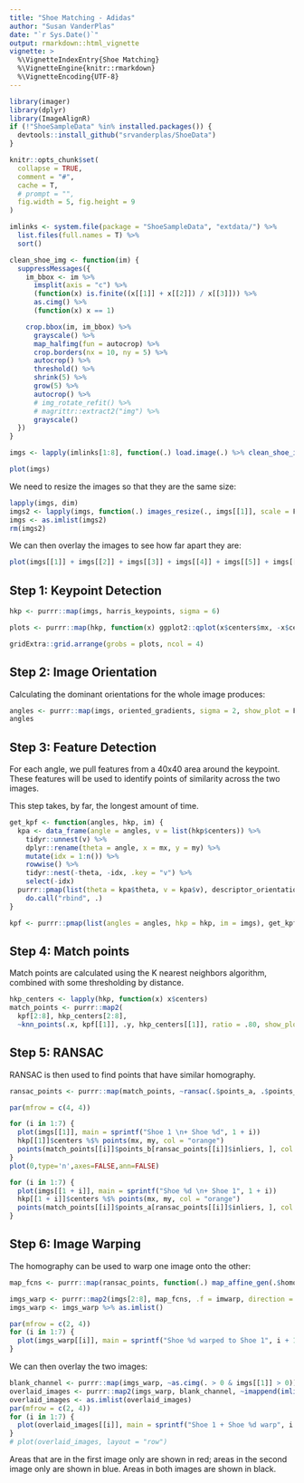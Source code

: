 ```yaml
---
title: "Shoe Matching - Adidas"
author: "Susan VanderPlas"
date: "`r Sys.Date()`"
output: rmarkdown::html_vignette
vignette: >
  %\VignetteIndexEntry{Shoe Matching}
  %\VignetteEngine{knitr::rmarkdown}
  %\VignetteEncoding{UTF-8}
---
```


```r
library(imager)
library(dplyr)
library(ImageAlignR)
if (!"ShoeSampleData" %in% installed.packages()) {
  devtools::install_github("srvanderplas/ShoeData")
}

knitr::opts_chunk$set(
  collapse = TRUE,
  comment = "#",
  cache = T,
  # prompt = "",
  fig.width = 5, fig.height = 9
)
```

```r
imlinks <- system.file(package = "ShoeSampleData", "extdata/") %>%
  list.files(full.names = T) %>%
  sort()

clean_shoe_img <- function(im) {
  suppressMessages({
    im_bbox <- im %>%
      imsplit(axis = "c") %>%
      (function(x) is.finite((x[[1]] + x[[2]]) / x[[3]])) %>%
      as.cimg() %>%
      (function(x) x == 1)

    crop.bbox(im, im_bbox) %>%
      grayscale() %>%
      map_halfimg(fun = autocrop) %>%
      crop.borders(nx = 10, ny = 5) %>%
      autocrop() %>%
      threshold() %>%
      shrink(5) %>%
      grow(5) %>%
      autocrop() %>%
      # img_rotate_refit() %>%
      # magrittr::extract2("img") %>%
      grayscale()
  })
}

imgs <- lapply(imlinks[1:8], function(.) load.image(.) %>% clean_shoe_img()) %>% as.imlist()
```

```r
plot(imgs)
```

We need to resize the images so that they are the same size:
```r
lapply(imgs, dim)
imgs2 <- lapply(imgs, function(.) images_resize(., imgs[[1]], scale = F)[[1]])
imgs <- as.imlist(imgs2)
rm(imgs2)
```

We can then overlay the images to see how far apart they are:
```r
plot(imgs[[1]] + imgs[[2]] + imgs[[3]] + imgs[[4]] + imgs[[5]] + imgs[[6]] + imgs[[7]] + imgs[[8]])
```

## Step 1: Keypoint Detection


```r
hkp <- purrr::map(imgs, harris_keypoints, sigma = 6)

plots <- purrr::map(hkp, function(x) ggplot2::qplot(x$centers$mx, -x$centers$my, colour = I("red")))

gridExtra::grid.arrange(grobs = plots, ncol = 4)
```

## Step 2: Image Orientation

Calculating the dominant orientations for the whole image produces:
```r
angles <- purrr::map(imgs, oriented_gradients, sigma = 2, show_plot = F)
angles
```

## Step 3: Feature Detection

For each angle, we pull features from a 40x40 area around the keypoint. These features will be used to identify points of similarity across the two images.

This step takes, by far, the longest amount of time.
```r
get_kpf <- function(angles, hkp, im) {
  kpa <- data_frame(angle = angles, v = list(hkp$centers)) %>%
    tidyr::unnest(v) %>%
    dplyr::rename(theta = angle, x = mx, y = my) %>%
    mutate(idx = 1:n()) %>%
    rowwise() %>%
    tidyr::nest(-theta, -idx, .key = "v") %>%
    select(-idx)
  purrr::pmap(list(theta = kpa$theta, v = kpa$v), descriptor_orientation, im = grayscale(im)) %>%
    do.call("rbind", .)
}

kpf <- purrr::pmap(list(angles = angles, hkp = hkp, im = imgs), get_kpf)
```

## Step 4: Match points

Match points are calculated using the K nearest neighbors algorithm, combined with some thresholding by distance.
```r
hkp_centers <- lapply(hkp, function(x) x$centers)
match_points <- purrr::map2(
  kpf[2:8], hkp_centers[2:8],  
  ~knn_points(.x, kpf[[1]], .y, hkp_centers[[1]], ratio = .80, show_plot = T))
```

## Step 5: RANSAC

RANSAC is then used to find points that have similar homography. 

```r
ransac_points <- purrr::map(match_points, ~ransac(.$points_a, .$points_b, N = 5000))
```

```r
par(mfrow = c(4, 4))

for (i in 1:7) {
  plot(imgs[[1]], main = sprintf("Shoe 1 \n+ Shoe %d", 1 + i))
  hkp[[1]]$centers %$% points(mx, my, col = "orange")
  points(match_points[[i]]$points_b[ransac_points[[i]]$inliers, ], col = "purple", pch = 16)
}
plot(0,type='n',axes=FALSE,ann=FALSE)

for (i in 1:7) {
  plot(imgs[[1 + i]], main = sprintf("Shoe %d \n+ Shoe 1", 1 + i))
  hkp[[1 + i]]$centers %$% points(mx, my, col = "orange")
  points(match_points[[i]]$points_a[ransac_points[[i]]$inliers, ], col = "purple", pch = 16)
}


```


## Step 6: Image Warping

The homography can be used to warp one image onto the other:
```r
map_fcns <- purrr::map(ransac_points, function(.) map_affine_gen(.$homography))

imgs_warp <- purrr::map2(imgs[2:8], map_fcns, .f = imwarp, direction = "backward", boundary = "neumann")
imgs_warp <- imgs_warp %>% as.imlist()

par(mfrow = c(2, 4))
for (i in 1:7) {
  plot(imgs_warp[[i]], main = sprintf("Shoe %d warped to Shoe 1", i + 1))
}
```

We can then overlay the two images:

```r
blank_channel <- purrr::map(imgs_warp, ~as.cimg(. > 0 & imgs[[1]] > 0))
overlaid_images <- purrr::map2(imgs_warp, blank_channel, ~imappend(imlist(imgs[[1]], .y, .x), axis = "c"))
overlaid_images <- as.imlist(overlaid_images)
par(mfrow = c(2, 4)) 
for (i in 1:7) {
  plot(overlaid_images[[i]], main = sprintf("Shoe 1 + Shoe %d warp", i + 1))
}
# plot(overlaid_images, layout = "row")
```

Areas that are in the first image only are shown in red; areas in the second image only are shown in blue. Areas in both images are shown in black.


